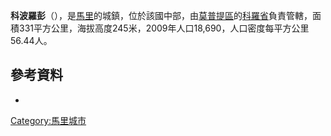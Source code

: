 '''科波羅彭'''（{{lang-fr|Koporo Pen}}），是[[馬里|馬里]]的城鎮，位於該國中部，由[[莫普提區|莫普提區]]的[[科羅省|科羅省]]負責管轄，面積331平方公里，海拔高度245米，2009年人口18,690，人口密度每平方公里56.44人。

==參考資料==
*{{cite web|url=http://mali-reforme-telecom.mctmtl.com/previsions.pdf|title=Previsions de desserte des communes pour la periode de 2001-2005|publisher=Mali Reforme Telecom|accessdate=February 23, 2009|deadurl=yes|archiveurl=https://web.archive.org/web/20040829024117/http://mali-reforme-telecom.mctmtl.com/previsions.pdf|archivedate=2004年8月29日}}

{{coord|14|08|12|N|3|11|19|W|source:kolossus-itwiki|display=title}}

{{莫普提區}}

[[Category:馬里城市|Category:馬里城市]]


{{Mali-geo-stub}}